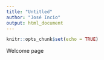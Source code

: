 ```yaml
---
title: "Untitled"
author: "José Incio"
output: html_document
---
```



```r
knitr::opts_chunk$set(echo = TRUE)
```

Welcome page